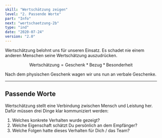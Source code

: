 ```yaml
---
skill: "Wertschätzung zeigen"
level: "2. Passende Worte"
part: "Info"
next: "wertschaetzung-2b"
type: "ind"
date: "2020-07-24"
version: "2.0"
---
```



<Row className="tutsegment"> 
<Col>

Wertschätzung belohnt uns für unseren Einsatz. 
Es schadet nie einem anderen Menschen seine Wertschätzung auszudrücken.

$$
\text{Wertschätzung} = \text{Geschenk} * \text{Bezug} * \text{Besonderheit}
$$

Nach dem physischen Geschenk wagen wir uns nun an verbale Geschenke.

---

## Passende Worte

Wertschätzung stellt eine Verbindung zwischen Mensch und Leistung her.
Dafür müssen drei Dinge klar kommuniziert werden:

1. Welches konkrete Verhalten wurde gezeigt?
2. Welche Eigenschaft schätzt Du persönlich an dem Empfänger?
3. Welche Folgen hatte dieses Verhalten für Dich / das Team?



</Col>
</Row>